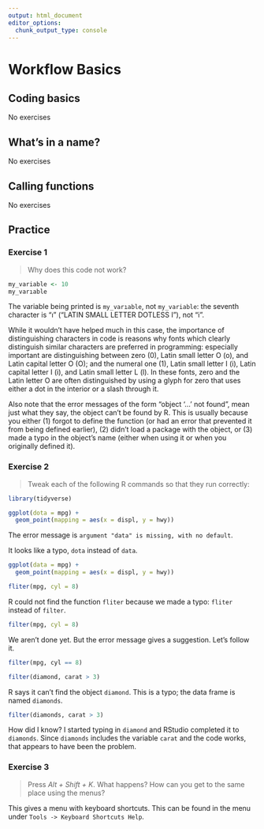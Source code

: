 ```yaml
---
output: html_document
editor_options: 
  chunk_output_type: console
---
```

# Workflow Basics

## Coding basics

No exercises

## What's in a name?

No exercises

## Calling functions

No exercises

## Practice

### Exercise 1 {.exercise} 


> Why does this code not work?
```r
my_variable <- 10
my_varıable
```

The variable being printed is `my_varıable`, not `my_variable`:
the seventh character is "ı" ("LATIN SMALL LETTER DOTLESS I"), not "i". 

While it wouldn't have helped much in this case, the importance of distinguishing characters in code is reasons why fonts which clearly distinguish similar characters are preferred in programming: especially important are distinguishing between zero (0), Latin small letter O (o), and Latin capital letter O (O); and the numeral one (1), Latin small letter I (i), Latin capital letter I (i), and Latin small letter L (l).
In these fonts, zero and the Latin letter O are often distinguished by using a glyph for zero that uses either a dot in the interior or a slash through it.

Also note that the error messages of the form "object '...' not found", mean just what they say, the object can't be found by R.
This is usually because you either (1) forgot to define the function (or had an error that prevented it from being defined earlier), (2) didn't load a package with the object, or (3) made a typo in the object's name (either when using it or when you originally defined it).

### Exercise 2 {.exercise}

> Tweak each of the following R commands so that they run correctly:

```r
library(tidyverse)

ggplot(dota = mpg) + 
  geom_point(mapping = aes(x = displ, y = hwy))
```
The error message is `argument "data" is missing, with no default`. 

It looks like a typo, `dota` instead of `data`.
```r
ggplot(data = mpg) + 
  geom_point(mapping = aes(x = displ, y = hwy))
```

```r
fliter(mpg, cyl = 8)
```

R could not find the function `fliter` because we made a typo: `fliter` instead of `filter`.

```r
filter(mpg, cyl = 8)
```

We aren't done yet. But the error message gives a suggestion. Let's follow it.

```r
filter(mpg, cyl == 8)
```

```r
filter(diamond, carat > 3)
```

R says it can't find the object `diamond`.
This is a typo; the data frame is named `diamonds`.
```r
filter(diamonds, carat > 3)
```

How did I know? I started typing in `diamond` and RStudio completed it to `diamonds`. 
Since `diamonds` includes the variable `carat` and the code works, that appears to have been the problem.

### Exercise 3 {.exercise}

> Press *Alt + Shift + K*. What happens? How can you get to the same place using the menus?

This gives a menu with keyboard shortcuts. This can be found in the menu under `Tools -> Keyboard Shortcuts Help`.


